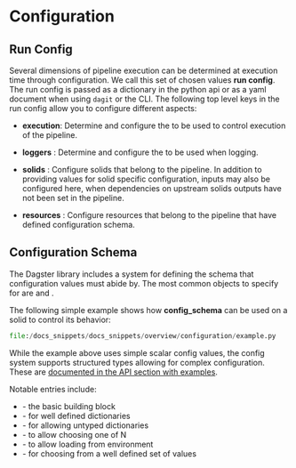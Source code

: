 
<DynamicMetaTags
  title="Configuration | Dagster"
  description="Several dimensions of pipeline execution can be determined at execution time through configuration.
  Dagster call this set of chosen values run config."
/>

# Configuration

## Run Config

Several dimensions of pipeline execution can be determined at execution time through configuration.
We call this set of chosen values **run config**. The run config is passed as a dictionary in the python api
or as a yaml document when using `dagit` or the CLI. The following top level keys in the run config allow you to
configure different aspects:

- **execution**: Determine and configure the <PyObject module="dagster" object="Executor" /> to be used to control
  execution of the pipeline.

- **loggers** : Determine and configure the <PyObject module="dagster" object="LoggerDefinition" /> to be
  used when logging.

- **solids** : Configure solids that belong to the pipeline. In addition to providing values for solid specific configuration,
  inputs may also be configured here, when dependencies on upstream solids outputs have not been set in the pipeline.

- **resources** : Configure resources that belong to the pipeline that have defined configuration schema.

## Configuration Schema

The Dagster library includes a system for defining the schema that configuration values must abide by.
The most common objects to specify <PyObject module="dagster" object="ConfigSchema" /> for
are <PyObject module="dagster" object="SolidDefinition" /> and <PyObject module="dagster" object="ResourceDefinition" />.

The following simple example shows how **config_schema** can be used on a solid to control its behavior:

```python literalinclude
file:/docs_snippets/docs_snippets/overview/configuration/example.py
```

While the example above uses simple scalar config values, the config system supports structured types allowing for
complex configuration. These are [documented in the API section with examples](/_apidocs/config).

Notable entries include:

- <PyObject module="dagster" object="Field" /> - the basic building block
- <PyObject module="dagster" object="Shape" /> - for well defined dictionaries
- <PyObject module="dagster" object="Permissive" /> - for allowing untyped dictionaries
- <PyObject module="dagster" object="Selector" /> - to allow choosing one of N
- <PyObject module="dagster" object="StringSource" /> - to allow loading from environment
- <PyObject module="dagster" object="Enum" /> - for choosing from a well defined
  set of values
